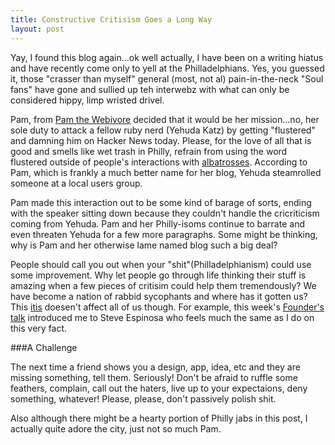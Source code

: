 ```yaml
---
title: Constructive Critisism Goes a Long Way
layout: post
---
```


Yay, I found this blog again...ok well actually, I have been on a writing hiatus and have recently come
only to yell at the Philladelphians. Yes, you guessed it, those "crasser than myself" general (most, not al)
pain-in-the-neck "Soul fans" have gone and sullied up teh interwebz with what can only be considered hippy, limp
wristed drivel.

Pam, from [Pam the Webivore][0] decided that it would be her mission...no, her sole duty to attack a fellow ruby
nerd (Yehuda Katz) by getting "flustered" and damning him on Hacker News today. Please, for the love of all that
is good and smells like wet trash in Philly, refrain from using the word flustered outside of people's interactions
with [albatrosses][1]. According to Pam, which is frankly a much better name for her blog, Yehuda steamrolled
someone at a local users group.

Pam made this interaction out to be some kind of barage of sorts, ending with the speaker sitting down because
they couldn't handle the cricriticism coming from Yehuda. Pam and her Philly-isoms continue to barrate and even
threaten Yehuda for a few more paragraphs. Some might be thinking,  why is Pam and her otherwise lame named blog
such a big deal?

People should call you out when your "shit"(Philladelphianism) could use some improvement. Why let people go through
life thinking their stuff is amazing when a few pieces of critisim could help them tremendously? We have become a
nation of rabbid sycophants and where has it gotten us? This [itis][3] doesen't affect all of us though. For example, this
week's [Founder's talk][2] introduced me to Steve Espinosa who feels much the same as I do on this very fact.

###A Challenge

The next time a friend shows you a design, app, idea, etc and they are missing something, tell them. Seriously! Don't
be afraid to ruffle some feathers, complain, call out the haters, live up to your expectaions, deny something,
whatever! Please, please, don't passively polish shit.

Also although there might be a hearty portion of Philly jabs in this post, I actually quite adore the city, just
not so much Pam.



[0]: #
[1]: http://youtu.be/-JFfN5pKzFU
[2]: http://5by5.tv/founderstalk/35
[3]: http://www.the-joke-box.com/pictures/tomahawk-utility-belt.jpg
